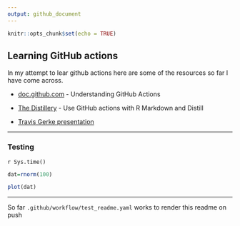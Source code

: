 ```yaml
---
output: github_document
---
```


```r
knitr::opts_chunk$set(echo = TRUE)
```

## Learning GitHub actions

In my attempt to lear github actions here are some of the resources so far I have come across. 

* [doc.github.com](https://docs.github.com/en/actions/learn-github-actions/understanding-github-actions#viewing-the-jobs-activity) - Understanding GitHub Actions


* [The Distillery](https://distillery.rbind.io/posts/2021-03-18-use-github-actions-with-r-markdown-and-distill/) - Use GitHub actions with R Markdown and Distill

* [Travis Gerke presentation](https://tgerke.github.io/github-actions-with-r/#1)

***
### Testing

`r Sys.time()`

```r
dat=rnorm(100)

plot(dat)

```




***

So far `.github/workflow/test_readme.yaml` works to render this readme on push

